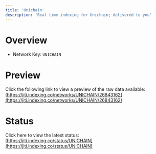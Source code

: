 ```yaml
---
title: 'Unichain'
description: 'Real time indexing for Unichain; delivered to you'
---
```


# Overview
- Network Key: `UNICHAIN`

# Preview
Click the following link to view a preview of the raw data available: [https://jiti.indexing.co/networks/UNICHAIN/26843162](https://jiti.indexing.co/networks/UNICHAIN/26843162)

# Status
Click here to view the latest status: [https://jiti.indexing.co/status/UNICHAIN](https://jiti.indexing.co/status/UNICHAIN)
